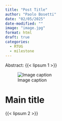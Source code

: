 ```yaml
---
title: "Post Title"
author: "Paolo Bosetti"
date: "02/05/2025"
date-modified: ""
image: "image.jpg"
format: html
draft: true
categories: 
  - RTUG
  - milestone
---
```


Abstract: {{< lipsum 1 >}}


:::column-margin
![Image caption](image.jpg)
:::

# Main title

{{< lipsum 2 >}}

